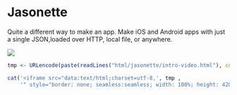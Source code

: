 # Jasonette

Quite a different way to make an app. Make iOS and Android apps 
with just a single JSON,loaded over HTTP, local file, or anywhere.


![](images/jasonette/intro/jasonette-intro.jpg)

```r
tmp <- URLencode(paste(readLines("html/jasonette/intro-video.html"), collapse="\n"))

cat('<iframe src="data:text/html;charset=utf-8,', tmp ,
    '" style="border: none; seamless:seamless; width: 100%; height: 420px"></iframe>')
```